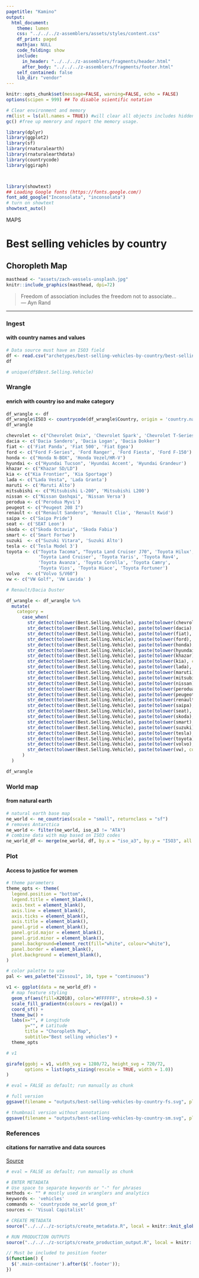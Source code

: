 ```yaml
---
pagetitle: "Kamino"
output: 
  html_document:
    theme: lumen
    css: "../../../z-assemblers/assets/styles/content.css"
    df_print: paged
    mathjax: NULL
    code_folding: show
    include:
      in_header: "../../../z-assemblers/fragments/header.html"
      after_body: "../../../z-assemblers/fragments/footer.html"
    self_contained: false
    lib_dir: "vendor"
---
```


```r

knitr::opts_chunk$set(message=FALSE, warning=FALSE, echo = FALSE)
options(scipen = 999) ## To disable scientific notation

# Clear environment and memory
rm(list = ls(all.names = TRUE)) #will clear all objects includes hidden objects.
gc() #free up memrory and report the memory usage.

library(dplyr)
library(ggplot2)
library(sf)
library(rnaturalearth)
library(rnaturalearthdata)
library(countrycode)
library(ggiraph)



library(showtext)
## Loading Google fonts (https://fonts.google.com/)
font_add_google("Inconsolata", "inconsolata")
# turn on showtext
showtext_auto()

```

<div class="activity">
MAPS  
</div>

# Best selling vehicles by country
## Choropleth Map

```r

masthead <- "assets/zach-vessels-unsplash.jpg"
knitr::include_graphics(masthead, dpi=72)

```

> Freedom of association includes the freedom not to associate...\
--- Ayn Rand\

***

### Ingest
#### with country names and values

```r

# Data source must have an ISO3 field
df <- read.csv("archetypes/best-selling-vehicles-by-country/best-selling-vehicles-by-country.csv", header = TRUE, stringsAsFactors = FALSE)
df

# unique(df$Best.Selling.Vehicle)

```


### Wrangle
#### enrich with country iso and make category


```r

df_wrangle <- df
df_wrangle$ISO3 <- countrycode(df_wrangle$Country, origin = 'country.name', destination = 'iso3c') 
df_wrangle

chevrolet <- c("Chevrolet Onix", 'Chevrolet Spark', 'Chevrolet T-Series')
dacia <- c('Dacia Sandero', 'Dacia Logan', 'Dacia Dokker')
fiat <- c('Fiat Panda', 'Fiat 500', 'Fiat Egea')
ford <- c("Ford F-Series", 'Ford Ranger', 'Ford Fiesta', 'Ford F-150')
honda <- c("Honda N-BOX", 'Honda Vezel/HR-V')
hyundai <- c("Hyundai Tucson", 'Hyundai Accent', 'Hyundai Grandeur')
khazar <- c("Khazar SD/LD")
kia <- c("Kia Frontier", 'Kia Sportage')
lada <- c("Lada Vesta", 'Lada Granta')
maruti <- c('Maruti Alto')
mitsubishi <- c("Mitsubishi L-200", 'Mitsubishi L200')
nissan <- c("Nissan Qashqai", 'Nissan Versa')
perodua <- c('Perodua Myvi')
peugeot <- c("Peugeot 208 I")
renault <- c("Renault Sandero", 'Renault Clio', 'Renault Kwid')
saipa <- c("Saipa Pride")
seat <- c('SEAT Leon')
skoda <- c("Skoda Octavia", 'Skoda Fabia')
smart <- c('Smart Fortwo')
suzuki  <- c("Suzuki Vitara", 'Suzuki Alto')
tesla <- c('Tesla Model 3')
toyota <- c("Toyota Tacoma", "Toyota Land Cruiser J70", 'Toyota Hilux', 
            'Toyota Land Cruiser', 'Toyota Yaris', 'Toyota Rav4', 
            'Toyota Avanza', 'Toyota Corolla', 'Toyota Camry', 
            'Toyota Vios', 'Toyota Hiace', 'Toyota Fortuner')
volvo   <- c("Volvo S/V60")
vw <- c("VW Golf", 'VW Lavida' )

# Renault/Dacia Duster

df_wrangle <- df_wrangle %>% 
  mutate(
    category = 
      case_when(
        str_detect(tolower(Best.Selling.Vehicle), paste(tolower(chevrolet), collapse = "|")) ~ "chevrolet",
        str_detect(tolower(Best.Selling.Vehicle), paste(tolower(dacia), collapse = "|")) ~ "dacia",
        str_detect(tolower(Best.Selling.Vehicle), paste(tolower(fiat), collapse = "|")) ~ "fiat",
        str_detect(tolower(Best.Selling.Vehicle), paste(tolower(ford), collapse = "|")) ~ "ford",
        str_detect(tolower(Best.Selling.Vehicle), paste(tolower(honda), collapse = "|")) ~ "honda",
        str_detect(tolower(Best.Selling.Vehicle), paste(tolower(hyundai), collapse = "|")) ~ "hyundai",
        str_detect(tolower(Best.Selling.Vehicle), paste(tolower(khazar), collapse = "|")) ~ "khazar",
        str_detect(tolower(Best.Selling.Vehicle), paste(tolower(kia), collapse = "|")) ~ "kia",
        str_detect(tolower(Best.Selling.Vehicle), paste(tolower(lada), collapse = "|")) ~ "lada",
        str_detect(tolower(Best.Selling.Vehicle), paste(tolower(maruti), collapse = "|")) ~ "maruti",
        str_detect(tolower(Best.Selling.Vehicle), paste(tolower(mitsubishi), collapse = "|")) ~ "mitsubishi",
        str_detect(tolower(Best.Selling.Vehicle), paste(tolower(nissan), collapse = "|")) ~ "nissan",
        str_detect(tolower(Best.Selling.Vehicle), paste(tolower(perodua), collapse = "|")) ~ "perodua",
        str_detect(tolower(Best.Selling.Vehicle), paste(tolower(peugeot), collapse = "|")) ~ "peugeot",
        str_detect(tolower(Best.Selling.Vehicle), paste(tolower(renault), collapse = "|")) ~ "renault",
        str_detect(tolower(Best.Selling.Vehicle), paste(tolower(saipa), collapse = "|")) ~ "saipa",
        str_detect(tolower(Best.Selling.Vehicle), paste(tolower(seat), collapse = "|")) ~ "seat",
        str_detect(tolower(Best.Selling.Vehicle), paste(tolower(skoda), collapse = "|")) ~ "skoda",
        str_detect(tolower(Best.Selling.Vehicle), paste(tolower(smart), collapse = "|")) ~ "smart",
        str_detect(tolower(Best.Selling.Vehicle), paste(tolower(suzuki), collapse = "|")) ~ "suzuki",
        str_detect(tolower(Best.Selling.Vehicle), paste(tolower(tesla), collapse = "|")) ~ "tesla",
        str_detect(tolower(Best.Selling.Vehicle), paste(tolower(toyota), collapse = "|")) ~ "toyota",
        str_detect(tolower(Best.Selling.Vehicle), paste(tolower(volvo), collapse = "|")) ~ "volvo",
        str_detect(tolower(Best.Selling.Vehicle), paste(tolower(vw), collapse = "|")) ~ "vw",
      )
  )

df_wrangle

```



### World map
#### from natural earth


```r

# natural earth base map
ne_world <- ne_countries(scale = "small", returnclass = "sf")
# removes Antarctica
ne_world <- filter(ne_world, iso_a3 != "ATA") 
# combine data with map based on ISO3 codes
ne_world_df <- merge(ne_world, df, by.x = "iso_a3", by.y = "ISO3", all = TRUE)

```


### Plot
#### Access to justice for women


```r

# theme parameters
theme_opts <- theme(
  legend.position = "bottom",
  legend.title = element_blank(),
  axis.text = element_blank(),
  axis.line = element_blank(),
  axis.ticks = element_blank(),
  axis.title = element_blank(),
  panel.grid = element_blank(),
  panel.grid.major = element_blank(),
  panel.grid.minor = element_blank(),
  panel.background=element_rect(fill="white", colour="white"),
  panel.border = element_blank(),
  plot.background = element_blank(),
)

# color palette to use
pal <- wes_palette("Zissou1", 10, type = "continuous")

v1 <- ggplot(data = ne_world_df) +
  # map feature styling
  geom_sf(aes(fill=X2018), color="#FFFFFF", stroke=0.5) +
  scale_fill_gradientn(colours = rev(pal)) + 
  coord_sf() +
  theme_bw() +
  labs(x="", # Longitude
       y="", # Latitude
       title = "Choropleth Map", 
       subtitle="Best selling vehicles") +
  theme_opts

# v1

girafe(ggobj = v1, width_svg = 1280/72, height_svg = 720/72,
       options = list(opts_sizing(rescale = TRUE, width = 1.0))
)

```



```r

# eval = FALSE as default; run manually as chunk

# full version
ggsave(filename = "outputs/best-selling-vehicles-by-country-fs.svg", plot = v2, width=1280/72, height=720/72)

# thumbnail version without annotations
ggsave(filename = "outputs/best-selling-vehicles-by-country-sm.svg", plot = v1, width=4, height=2.25)

```


### References
#### citations for narrative and data sources

<a href="https://govdata360-backend.worldbank.org/api/v1/datasets/4034/dump.csv">Source</a>


```r

# eval = FALSE as default; run manually as chunk

# ENTER METADATA
# Use space to separate keywords or "-" for phrases
methods <- "" # mostly used in wranglers and analytics
keywords <- 'vehicles'
commands <- 'countrycode ne_world geom_sf'
sources <- 'Visual Capitalist'

# CREATE METADATA
source("../../../z-scripts/create_metadata.R", local = knitr::knit_global())

# RUN PRODUCTION OUTPUTS
source("../../../z-scripts/create_production_output.R", local = knitr::knit_global())


```



```js

// Must be included to position footer
$(function() {
  $('.main-container').after($('.footer'));
})

```



